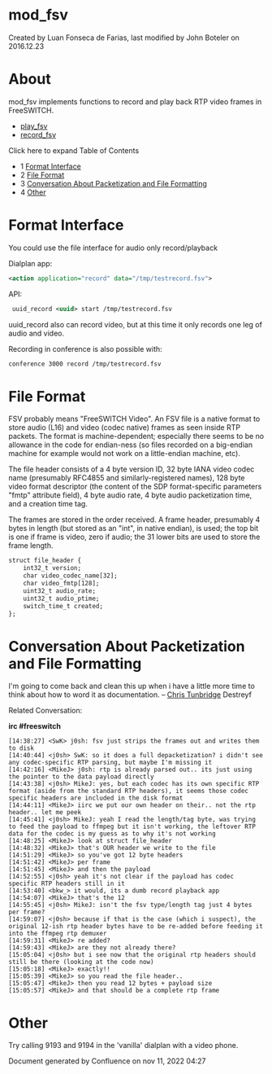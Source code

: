 
# mod_fsv 

 Created by  Luan Fonseca de Farias, last modified by  John Boteler on 2016.12.23

# About

mod\_fsv implements functions to record and play back RTP video frames in FreeSWITCH.

* [play\_fsv](./mod-fsv/Play-fsv_13173498.mdx#about)
* [record\_fsv](./mod-fsv/Record-FSV_13173603.mdx#about)

Click here to expand Table of Contents

* 1 [Format Interface](#format-interface)
* 2 [File Format](#file-format)
* 3 [Conversation About Packetization and File Formatting](#conversation-about-packetization-and-file-formatting)
* 4 [Other](#other)

# Format Interface

You could use the file interface for audio only record/playback

Dialplan app:

```xml
<action application="record" data="/tmp/testrecord.fsv">
```

API:

```xml
 uuid_record <uuid> start /tmp/testrecord.fsv 
```

  
uuid\_record also can record video, but at this time it only records one leg of audio and video.

Recording in conference is also possible with:

```xml
conference 3000 record /tmp/testrecord.fsv
```

# File Format

FSV probably means "FreeSWITCH Video". An FSV file is a native format to store audio (L16) and video (codec native) frames as seen inside RTP packets. The format is machine-dependent; especially there seems to be no allowance in the code for endian-ness (so files recorded on a big-endian machine for example would not work on a little-endian machine, etc).

The file header consists of a 4 byte version ID, 32 byte IANA video codec name (presumably RFC4855 and similarly-registered names), 128 byte video format descriptor (the content of the SDP format-specific parameters "fmtp" attribute field), 4 byte audio rate, 4 byte audio packetization time, and a creation time tag.

The frames are stored in the order received. A frame header, presumably 4 bytes in length (but stored as an "int", in native endian), is used; the top bit is one if frame is video, zero if audio; the 31 lower bits are used to store the frame length.

```xml
struct file_header {
	int32_t version;
	char video_codec_name[32];
	char video_fmtp[128];
	uint32_t audio_rate;
	uint32_t audio_ptime;
	switch_time_t created;
};
```

# Conversation About Packetization and File Formatting

I'm going to come back and clean this up when i have a little more time to think about how to word it as documentation. – [Chris Tunbridge](https://freeswitch.org/confluence/display/~Destreyf) Destreyf

Related Conversation:

**irc #freeswitch**

```text
[14:38:27] <SwK> j0sh: fsv just strips the frames out and writes them to disk
[14:40:44] <j0sh> SwK: so it does a full depacketization? i didn't see any codec-specific RTP parsing, but maybe I'm missing it
[14:42:16] <MikeJ> j0sh: rtp is already parsed out.. its just using the pointer to the data payload directly
[14:43:38] <j0sh> MikeJ: yes, but each codec has its own specific RTP format (aside from the standard RTP headers), it seems those codec specific headers are included in the disk format
[14:44:11] <MikeJ> iirc we put our own header on their.. not the rtp header.. let me peek
[14:45:41] <j0sh> MikeJ: yeah I read the length/tag byte, was trying to feed the payload to ffmpeg but it isn't working, the leftover RTP data for the codec is my guess as to why it's not working
[14:48:25] <MikeJ> look at struct file_header
[14:48:32] <MikeJ> that's OUR header we write to the file
[14:51:29] <MikeJ> so you've got 12 byte headers
[14:51:42] <MikeJ> per frame
[14:51:45] <MikeJ> and then the payload
[14:52:55] <j0sh> yeah it's not clear if the payload has codec specific RTP headers still in it
[14:53:40] <bkw_> it would, its a dumb record playback app
[14:54:07] <MikeJ> that's the 12
[14:55:45] <j0sh> MikeJ: isn't the fsv type/length tag just 4 bytes per frame?
[14:59:07] <j0sh> because if that is the case (which i suspect), the original 12-ish rtp header bytes have to be re-added before feeding it into the ffmpeg rtp demuxer
[14:59:31] <MikeJ> re added?
[14:59:43] <MikeJ> are they not already there?
[15:05:04] <j0sh> but i see now that the original rtp headers should still be there (looking at the code now)
[15:05:18] <MikeJ> exactly!!
[15:05:39] <MikeJ> so you read the file header..
[15:05:47] <MikeJ> then you read 12 bytes + payload size
[15:05:57] <MikeJ> and that should be a complete rtp frame 
```

# Other

Try calling 9193 and 9194 in the 'vanilla' dialplan with a video phone.

  
Document generated by Confluence on nov 11, 2022 04:27
